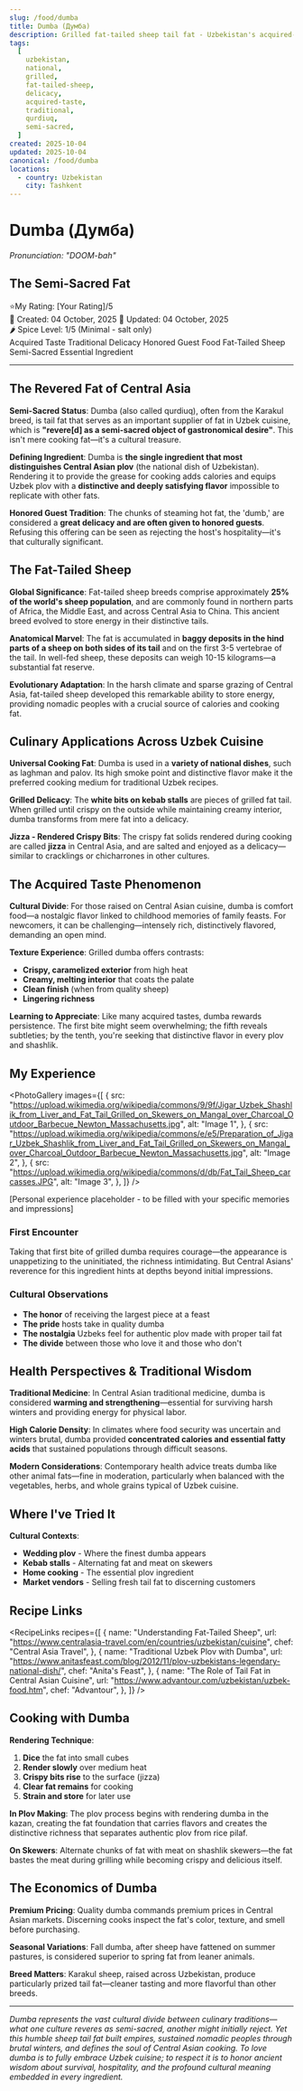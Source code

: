 ```yaml
---
slug: /food/dumba
title: Dumba (Думба)
description: Grilled fat-tailed sheep tail fat - Uzbekistan's acquired-taste delicacy revered as gastronomical treasure
tags:
  [
    uzbekistan,
    national,
    grilled,
    fat-tailed-sheep,
    delicacy,
    acquired-taste,
    traditional,
    qurdiuq,
    semi-sacred,
  ]
created: 2025-10-04
updated: 2025-10-04
canonical: /food/dumba
locations:
  - country: Uzbekistan
    city: Tashkent
---
```



# Dumba (Думба)

_Pronunciation: "DOOM-bah"_

## The Semi-Sacred Fat

<div className="food-rating">
  <span className="star">⭐</span>My Rating: [Your Rating]/5
</div>

<div className="food-metadata">
  <span className="food-date">📅 Created: 04 October, 2025</span>
  <span className="food-date">🔄 Updated: 04 October, 2025</span>
</div>

<div className="spice-level">🌶️ Spice Level: 1/5 (Minimal - salt only)</div>

<div className="food-tags">
  <span className="food-tag">Acquired Taste</span>
  <span className="food-tag">Traditional Delicacy</span>
  <span className="food-tag">Honored Guest Food</span>
  <span className="food-tag">Fat-Tailed Sheep</span>
  <span className="food-tag">Semi-Sacred</span>
  <span className="food-tag">Essential Ingredient</span>
</div>

---

## The Revered Fat of Central Asia

**Semi-Sacred Status**: Dumba (also called qurdiuq), often from the Karakul breed, is tail fat that serves as an important supplier of fat in Uzbek cuisine, which is **"revere[d] as a semi-sacred object of gastronomical desire"**. This isn't mere cooking fat—it's a cultural treasure.

**Defining Ingredient**: Dumba is **the single ingredient that most distinguishes Central Asian plov** (the national dish of Uzbekistan). Rendering it to provide the grease for cooking adds calories and equips Uzbek plov with a **distinctive and deeply satisfying flavor** impossible to replicate with other fats.

**Honored Guest Tradition**: The chunks of steaming hot fat, the 'dumb,' are considered a **great delicacy and are often given to honored guests**. Refusing this offering can be seen as rejecting the host's hospitality—it's that culturally significant.

## The Fat-Tailed Sheep

**Global Significance**: Fat-tailed sheep breeds comprise approximately **25% of the world's sheep population**, and are commonly found in northern parts of Africa, the Middle East, and across Central Asia to China. This ancient breed evolved to store energy in their distinctive tails.

**Anatomical Marvel**: The fat is accumulated in **baggy deposits in the hind parts of a sheep on both sides of its tail** and on the first 3-5 vertebrae of the tail. In well-fed sheep, these deposits can weigh 10-15 kilograms—a substantial fat reserve.

**Evolutionary Adaptation**: In the harsh climate and sparse grazing of Central Asia, fat-tailed sheep developed this remarkable ability to store energy, providing nomadic peoples with a crucial source of calories and cooking fat.

## Culinary Applications Across Uzbek Cuisine

**Universal Cooking Fat**: Dumba is used in a **variety of national dishes**, such as laghman and palov. Its high smoke point and distinctive flavor make it the preferred cooking medium for traditional Uzbek recipes.

**Grilled Delicacy**: The **white bits on kebab stalls** are pieces of grilled fat tail. When grilled until crispy on the outside while maintaining creamy interior, dumba transforms from mere fat into a delicacy.

**Jizza - Rendered Crispy Bits**: The crispy fat solids rendered during cooking are called **jizza** in Central Asia, and are salted and enjoyed as a delicacy—similar to cracklings or chicharrones in other cultures.

## The Acquired Taste Phenomenon

**Cultural Divide**: For those raised on Central Asian cuisine, dumba is comfort food—a nostalgic flavor linked to childhood memories of family feasts. For newcomers, it can be challenging—intensely rich, distinctively flavored, demanding an open mind.

**Texture Experience**: Grilled dumba offers contrasts:

- **Crispy, caramelized exterior** from high heat
- **Creamy, melting interior** that coats the palate
- **Clean finish** (when from quality sheep)
- **Lingering richness**

**Learning to Appreciate**: Like many acquired tastes, dumba rewards persistence. The first bite might seem overwhelming; the fifth reveals subtleties; by the tenth, you're seeking that distinctive flavor in every plov and shashlik.

## My Experience

<PhotoGallery
  images={[
    {
      src: "https://upload.wikimedia.org/wikipedia/commons/9/9f/Jigar_Uzbek_Shashlik_from_Liver_and_Fat_Tail_Grilled_on_Skewers_on_Mangal_over_Charcoal_Outdoor_Barbecue_Newton_Massachusetts.jpg",
      alt: "Image 1",
    },
    {
      src: "https://upload.wikimedia.org/wikipedia/commons/e/e5/Preparation_of_Jigar_Uzbek_Shashlik_from_Liver_and_Fat_Tail_Grilled_on_Skewers_on_Mangal_over_Charcoal_Outdoor_Barbecue_Newton_Massachusetts.jpg",
      alt: "Image 2",
    },
    {
      src: "https://upload.wikimedia.org/wikipedia/commons/d/db/Fat_Tail_Sheep_carcasses.JPG",
      alt: "Image 3",
    },
  ]}
/>

[Personal experience placeholder - to be filled with your specific memories and impressions]

### First Encounter

Taking that first bite of grilled dumba requires courage—the appearance is unappetizing to the uninitiated, the richness intimidating. But Central Asians' reverence for this ingredient hints at depths beyond initial impressions.

### Cultural Observations

- **The honor** of receiving the largest piece at a feast
- **The pride** hosts take in quality dumba
- **The nostalgia** Uzbeks feel for authentic plov made with proper tail fat
- **The divide** between those who love it and those who don't

## Health Perspectives & Traditional Wisdom

**Traditional Medicine**: In Central Asian traditional medicine, dumba is considered **warming and strengthening**—essential for surviving harsh winters and providing energy for physical labor.

**High Calorie Density**: In climates where food security was uncertain and winters brutal, dumba provided **concentrated calories and essential fatty acids** that sustained populations through difficult seasons.

**Modern Considerations**: Contemporary health advice treats dumba like other animal fats—fine in moderation, particularly when balanced with the vegetables, herbs, and whole grains typical of Uzbek cuisine.

## Where I've Tried It

<MapEmbed
  location="Tashkent, Uzbekistan"
  description="From honored guest portions at family dinners to street kebab stalls across Central Asia"
/>

**Cultural Contexts**:

- **Wedding plov** - Where the finest dumba appears
- **Kebab stalls** - Alternating fat and meat on skewers
- **Home cooking** - The essential plov ingredient
- **Market vendors** - Selling fresh tail fat to discerning customers

## Recipe Links

<RecipeLinks
  recipes={[
    {
      name: "Understanding Fat-Tailed Sheep",
      url: "https://www.centralasia-travel.com/en/countries/uzbekistan/cuisine",
      chef: "Central Asia Travel",
    },
    {
      name: "Traditional Uzbek Plov with Dumba",
      url: "https://www.anitasfeast.com/blog/2012/11/plov-uzbekistans-legendary-national-dish/",
      chef: "Anita's Feast",
    },
    {
      name: "The Role of Tail Fat in Central Asian Cuisine",
      url: "https://www.advantour.com/uzbekistan/uzbek-food.htm",
      chef: "Advantour",
    },
  ]}
/>

## Cooking with Dumba

**Rendering Technique**:

1. **Dice** the fat into small cubes
2. **Render slowly** over medium heat
3. **Crispy bits rise** to the surface (jizza)
4. **Clear fat remains** for cooking
5. **Strain and store** for later use

**In Plov Making**: The plov process begins with rendering dumba in the kazan, creating the fat foundation that carries flavors and creates the distinctive richness that separates authentic plov from rice pilaf.

**On Skewers**: Alternate chunks of fat with meat on shashlik skewers—the fat bastes the meat during grilling while becoming crispy and delicious itself.

## The Economics of Dumba

**Premium Pricing**: Quality dumba commands premium prices in Central Asian markets. Discerning cooks inspect the fat's color, texture, and smell before purchasing.

**Seasonal Variations**: Fall dumba, after sheep have fattened on summer pastures, is considered superior to spring fat from leaner animals.

**Breed Matters**: Karakul sheep, raised across Uzbekistan, produce particularly prized tail fat—cleaner tasting and more flavorful than other breeds.

---

_Dumba represents the vast cultural divide between culinary traditions—what one culture reveres as semi-sacred, another might initially reject. Yet this humble sheep tail fat built empires, sustained nomadic peoples through brutal winters, and defines the soul of Central Asian cooking. To love dumba is to fully embrace Uzbek cuisine; to respect it is to honor ancient wisdom about survival, hospitality, and the profound cultural meaning embedded in every ingredient._
